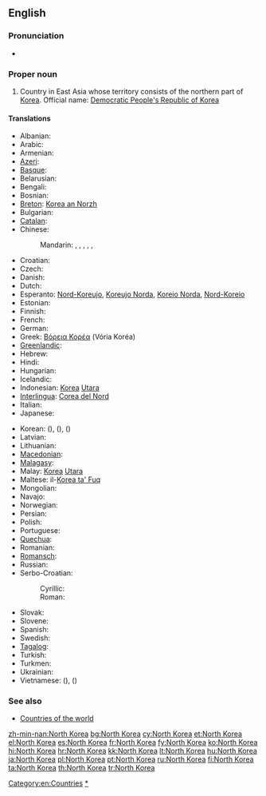 ==English==
{{wikipedia}}

===Pronunciation===
* {{audio|En-us-North Korea.ogg|Audio (US)}}

===Proper noun===
{{en-proper noun}}

# Country in East Asia whose territory consists of the northern part of [[Korea]]. Official name: [[Democratic People's Republic of Korea]]

====Translations====
{{trans-top|Democratic People's Republic of Korea}}
* Albanian: {{t|sq|Koreja e Veriut|xs=Albanian}}
* Arabic: {{t|ar|كوريا الشمالية|f|tr=kuriya al-shamalíyya}}
* Armenian: {{t-|hy|Հյուսիսային Կորեա|tr=Hyusisayin Korea}}
* [[Azeri]]: {{t|az|Şimali Koreya|xs=Azeri}}
* [[Basque]]: {{t|eu|Ipar Korea|xs=Basque}}
* Belarusian: {{t|be|Паўночная Карэя|f|tr=Paŭnóčnaja Karéja|xs=Belarusian}}
* Bengali: {{t-|bn|উত্তর কোরিয়া}}
* Bosnian: {{t-|bs|Sjeverna Koreja|f}}
* [[Breton]]: [[Korea an Norzh]]
* Bulgarian: {{t+|bg|Северна Корея|f|tr=Séverna Koréja}}
* [[Catalan]]: {{t-|ca|Corea del Nord|f}}
* Chinese:
*: Mandarin: {{t-|cmn|北朝鮮|sc=Hani}}, {{t|cmn|北朝鲜|tr=Běi Cháoxiǎn|sc=Hani}}, {{t-|cmn|朝鮮|sc=Hani}}, {{t-|cmn|朝鲜|tr=Cháoxiǎn|sc=Hani}}, {{t|cmn|北韓|sc=Hani}}, {{t|cmn|北韩|tr=Běihán|sc=Hani}}
* Croatian: {{t+|hr|Sjeverna Koreja|f}}
* Czech: {{t-|cs|Severní Korea|f}}
* Danish: {{t-|da|Nordkorea}}
* Dutch: {{t+|nl|Noord-Korea}}
* Esperanto: [[Nord-Koreujo]], [[Koreujo Norda]], [[Koreio Norda]], [[Nord-Koreio]]
* Estonian: {{t+|et|Põhja-Korea}}
* Finnish: {{t+|fi|Pohjois-Korea}}
* French: {{t+|fr|Corée du Nord|f}}
* German: {{t+|de|Nordkorea|n}}
* Greek: [[Βόρεια Κορέα]] (Vória Koréa) {{f}}
* [[Greenlandic]]: {{t-|kl|Korea Avannarleq|xs=Greenlandic}}
* Hebrew: {{t|he|צפון קוריאה|f|tr=tzafón korea}}
* Hindi: {{t|hi|उत्तर कोरिया|tr=uttar kōriyā|xs=Hindi}}
* Hungarian: {{t+|hu|Észak-Korea}}
* Icelandic: {{t+|is|Norður-Kórea}}
* Indonesian: [[Korea]] [[Utara]]
* [[Interlingua]]: [[Corea del Nord]]
* Italian: {{t-|it|Corea del Nord|f}}
* Japanese: {{t+|ja|北朝鮮|tr=きたちょうせん, Kita-Chōsen}}
{{trans-mid}}
* Korean: {{t|ko|북조선|tr=Bukjoseon|sc=Hang}} ({{t+|ko|北朝鮮|sc=Hani}}), {{t+|ko|북한|tr=Bukhan|sc=Hang}} ({{t|ko|北韓|sc=Hani}}), {{t+|ko|조선|tr=Joseon|sc=Hang}} ({{t+|ko|朝鮮|sc=Hani}})
* Latvian: {{t-|lv|Ziemeļkoreja|xs=Latvian}}
* Lithuanian: {{t+|lt|Šiaurės Korėja|xs=Lithuanian}}
* [[Macedonian]]: {{t+|mk|Северна Кореја|f|tr=Séverna Koréja}}
* [[Malagasy]]: {{t|mg|Korea Avaratra|xs=Malagasy}}
* Malay: [[Korea]] [[Utara]]
* Maltese: il-[[Korea ta' Fuq]]
* Mongolian: {{t|mn|Хойд Солонгос|tr=Khoyd Solongos|sc=Cyrl|xs=Mongolian}}
* Navajo: {{tø|nv|Kolíya Bikéyah Náhookǫsjí Siʼánígíí}}
* Norwegian: {{t+|no|Nord-Korea}}
* Persian: {{t|fa|کره شمالی}}
* Polish: {{t+|pl|Korea Północna|f}}
* Portuguese: {{t+|pt|Coreia do Norte|f}}
* [[Quechua]]: {{t-|qu|Chinchay Kuriya|xs=Quechua}}
* Romanian: {{t-|ro|Coreea de Nord|f}}
* [[Romansch]]: {{t|rm|Corea dal Nord|f}}
* Russian: {{t+|ru|Северная Корея|f|tr=Sévernaja Koréja}}
* Serbo-Croatian:
*: Cyrillic: {{t|sh|Северна Кореја|f|sc=Cyrl|xs=Serbo-Croatian}}
*: Roman: {{t|sh|Severna Koreja|f|xs=Serbo-Croatian}}
* Slovak: {{t|sk|Severná Kórea|f}}
* Slovene: {{t-|sl|Severna Koreja|f}}
* Spanish: {{t+|es|Corea del Norte|f}}
* Swedish: {{t+|sv|Nordkorea}}
* [[Tagalog]]: {{t|tl|Hilagang Korea|xs=Tagalog}}
* Turkish: {{t+|tr|Kuzey Kore}}
* Turkmen: {{t|tk|Demirgazyk Koreýa|xs=Turkmen}}
* Ukrainian: {{t|uk|Північна Корея|f|tr=Pivníčna Koréja|xs=Ukrainian}}
* Vietnamese: {{t-|vi|Bắc Triều Tiên|xs=Vietnamese}} ({{t-|vi|北朝鮮|sc=Hani|xs=Vietnamese}}), {{t|vi|Bắc Hàn|xs=Vietnamese}} ({{t|vi|北韓|sc=Hani|xs=Vietnamese}})
{{trans-bottom}}

===See also===
* [[Appendix:Countries of the world|Countries of the world]]

[[Category:en:Countries]]
[[Category:en:North Korea|*]]

[[zh-min-nan:North Korea]]
[[bg:North Korea]]
[[cy:North Korea]]
[[et:North Korea]]
[[el:North Korea]]
[[es:North Korea]]
[[fr:North Korea]]
[[fy:North Korea]]
[[ko:North Korea]]
[[hi:North Korea]]
[[hr:North Korea]]
[[kk:North Korea]]
[[lt:North Korea]]
[[hu:North Korea]]
[[ja:North Korea]]
[[pl:North Korea]]
[[pt:North Korea]]
[[ru:North Korea]]
[[fi:North Korea]]
[[ta:North Korea]]
[[th:North Korea]]
[[tr:North Korea]]